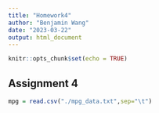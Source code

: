 ```yaml
---
title: "Homework4"
author: "Benjamin Wang"
date: "2023-03-22"
output: html_document
---
```


```r
knitr::opts_chunk$set(echo = TRUE)
```

## Assignment 4

```r
mpg = read.csv("./mpg_data.txt",sep="\t")
```
